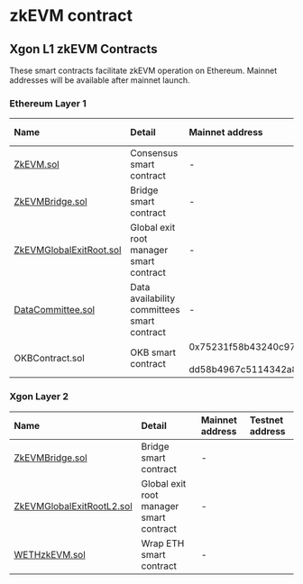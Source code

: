 # zkEVM contract
## Xgon L1 zkEVM Contracts
These smart contracts facilitate zkEVM operation on Ethereum. Mainnet addresses will be available after mainnet launch.

### Ethereum Layer 1
|Name|Detail|Mainnet address|Testnet address|
|:----|:--|:--|:--|
|[ZkEVM.sol](https://github.com/okx/Xgon-contracts/blob/release/v0.1.0/contracts/PolygonZkEVM.sol "ZkEVM.sol")|Consensus smart contract|-| |
|[ZkEVMBridge.sol](https://github.com/okx/Xgon-contracts/blob/release/v0.1.0/contracts/PolygonZkEVMBridge.sol "ZkEVMBridge.sol")|Bridge smart contract|-| |
|[ZkEVMGlobalExitRoot.sol](https://github.com/okx/Xgon-contracts/blob/release/v0.1.0/contracts/PolygonZkEVMGlobalExitRoot.sol "ZkEVMGlobalExitRoot.sol")|Global exit root manager smart contract|-| |
|[DataCommittee.sol](https://github.com/okx/Xgon-contracts/blob/release/v0.1.0/contracts/DataCommittee.sol "DataCommittee.sol")|Data availability committees smart contract|-| |
|OKBContract.sol|OKB smart contract|0x75231f58b43240c9718<br></br>dd58b4967c5114342a86c| |


### Xgon Layer 2
|Name|Detail|Mainnet address|Testnet address|
|:----|:--|:--|:--|
|[ZkEVMBridge.sol](https://github.com/okx/Xgon-contracts/blob/release/v0.1.0/contracts/PolygonZkEVMBridge.sol "ZkEVMBridge.sol")|Bridge smart contract|-| |
|[ZkEVMGlobalExitRootL2.sol](https://github.com/okx/Xgon-contracts/blob/release/v0.1.0/contracts/PolygonZkEVMGlobalExitRootL2.sol "ZkEVMGlobalExitRootL2.sol")|Global exit root manager smart contract|-| |
|[WETHzkEVM.sol](https://github.com/okx/Xgon-contracts/blob/release/v0.1.0/contracts/L2/WETHzkEVM.sol "WETHzkEVM.sol")|Wrap ETH smart contract|-| |
